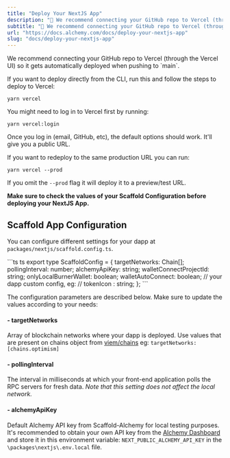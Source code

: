 ```yaml
---
title: "Deploy Your NextJS App"
description: "📘 We recommend connecting your GitHub repo to Vercel (through the Vercel UI) so it gets automatically deployed when pushing to main . If you want to deploy directly from the CLI, run this and follow the steps to deploy to Vercel: yarn vercel You might need to log in to Vercel first by running: yarn..."
subtitle: "📘 We recommend connecting your GitHub repo to Vercel (through the Vercel UI) so it gets automatically deployed when pushing to main . If you want to deploy directly from the CLI, run this and follow the steps to deploy to Vercel: yarn vercel You might need to log in to Vercel first by running: yarn..."
url: "https://docs.alchemy.com/docs/deploy-your-nextjs-app"
slug: "docs/deploy-your-nextjs-app"
---
```


<Info>
  We recommend connecting your GitHub repo to Vercel (through the Vercel UI) so it gets automatically deployed when pushing to `main`.
</Info>

If you want to deploy directly from the CLI, run this and follow the steps to deploy to Vercel:

```shell
yarn vercel
```

You might need to log in to Vercel first by running:

```shell
yarn vercel:login
```

Once you log in (email, GitHub, etc), the default options should work. It'll give you a public URL.

If you want to redeploy to the same production URL you can run:

```shell
yarn vercel --prod
```

If you omit the `--prod` flag it will deploy it to a preview/test URL.

**Make sure to check the values of your Scaffold Configuration before deploying your NextJS App.**

## Scaffold App Configuration

You can configure different settings for your dapp at `packages/nextjs/scaffold.config.ts`.

<CodeGroup>
  ```ts ts
  export type ScaffoldConfig = {
    targetNetworks: Chain[];
    pollingInterval: number;
    alchemyApiKey: string;
    walletConnectProjectId: string;
    onlyLocalBurnerWallet: boolean;
    walletAutoConnect: boolean;
    // your dapp custom config, eg:
    // tokenIcon : string;
  };
  ```
</CodeGroup>

The configuration parameters are described below. Make sure to update the values according to your needs:

#### - targetNetworks

Array of blockchain networks where your dapp is deployed. Use values that are present on chains object from [viem/chains](https://viem.sh/docs/chains/introduction) eg: `targetNetworks: [chains.optimism]`

#### - pollingInterval

The interval in milliseconds at which your front-end application polls the RPC servers for fresh data. *Note that this setting does not affect the local network.*

#### - alchemyApiKey

Default Alchemy API key from Scaffold-Alchemy for local testing purposes. It's recommended to obtain your own API key from the [Alchemy Dashboard](https://dashboard.alchemyapi.io/) and store it in this environment variable: `NEXT_PUBLIC_ALCHEMY_API_KEY` in the `\packages\nextjs\.env.local` file.

